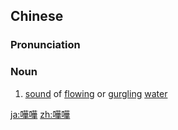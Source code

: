 {{also|哗哗}}
==Chinese==
{{zh-forms|s=哗哗}}

===Pronunciation===
{{zh-pron
|m=huāhuā
|cat=n
}}

===Noun===
{{zh-noun}}

# [[sound]] of [[flowing]] or [[gurgling]] [[water]]

[[ja:嘩嘩]]
[[zh:嘩嘩]]